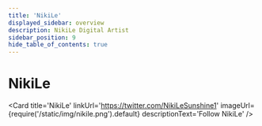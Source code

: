 ```yaml
---
title: 'NikiLe'
displayed_sidebar: overview
description: NikiLe Digital Artist
sidebar_position: 9
hide_table_of_contents: true
---
```



# NikiLe

<Card
    title='NikiLe'
    linkUrl='https://twitter.com/NikiLeSunshine1'
    imageUrl={require('/static/img/nikile.png').default}
    descriptionText='Follow NikiLe'
/>